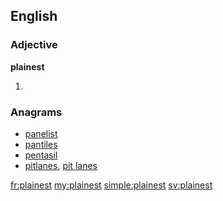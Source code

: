 ==English==

===Adjective===
'''plainest'''

# {{en-superlative of|plain}}

===Anagrams===
* [[panelist#English|panelist]]
* [[pantiles#English|pantiles]]
* [[pentasil#English|pentasil]]
* [[pitlanes#English|pitlanes]], [[pit lanes#English|pit lanes]]

[[fr:plainest]]
[[my:plainest]]
[[simple:plainest]]
[[sv:plainest]]